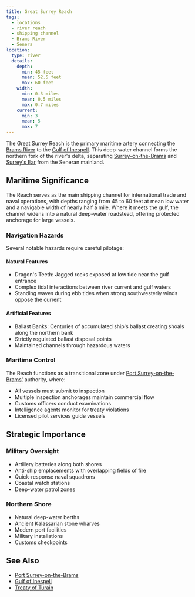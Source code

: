 ```yaml
---
title: Great Surrey Reach
tags:
  - locations
  - river reach
  - shipping channel
  - Brams River
  - Senera
location:
  type: river
  details:
    depth:
      min: 45 feet
      mean: 52.5 feet
      max: 60 feet
    width:
      min: 0.3 miles
      mean: 0.5 miles
      max: 0.7 miles
    current:
      min: 3
      mean: 5
      max: 7
---
```


The Great Surrey Reach is the primary maritime artery connecting the
[Brams River](/locations/brams-river) to the
[Gulf of Inespell](/locations/gulf-of-inespell). This deep-water channel forms the
northern fork of the river's delta, separating
[Surrey-on-the-Brams](/locations/surrey-on-the-brams) and
[Surrey's Ear](/locations/surrey-on-the-brams#surreys-ear) from the Seneran mainland.

## Maritime Significance

The Reach serves as the main shipping channel for international trade and naval
operations, with depths ranging from 45 to 60 feet at mean low water and a
navigable width of nearly half a mile. Where it meets the gulf, the channel
widens into a natural deep-water roadstead, offering protected anchorage for
large vessels.

### Navigation Hazards

Several notable hazards require careful pilotage:

#### Natural Features

* Dragon's Teeth: Jagged rocks exposed at low tide near the gulf entrance
* Complex tidal interactions between river current and gulf waters
* Standing waves during ebb tides when strong southwesterly winds oppose the
  current

#### Artificial Features

* Ballast Banks: Centuries of accumulated ship's ballast creating shoals along
  the northern bank
* Strictly regulated ballast disposal points
* Maintained channels through hazardous waters

### Maritime Control

The Reach functions as a transitional zone under
[Port Surrey-on-the-Brams'](/locations/port-surrey-on-the-brams) authority, where:

* All vessels must submit to inspection
* Multiple inspection anchorages maintain commercial flow
* Customs officers conduct examinations
* Intelligence agents monitor for treaty violations
* Licensed pilot services guide vessels

## Strategic Importance

### Military Oversight

* Artillery batteries along both shores
* Anti-ship emplacements with overlapping fields of fire
* Quick-response naval squadrons
* Coastal watch stations
* Deep-water patrol zones

### Northern Shore

* Natural deep-water berths
* Ancient Kalassarian stone wharves
* Modern port facilities
* Military installations
* Customs checkpoints

## See Also

* [Port Surrey-on-the-Brams](/locations/port-surrey-on-the-brams)
* [Gulf of Inespell](/locations/gulf-of-inespell)
* [Treaty of Turain](/events/treaty-of-turain/)
